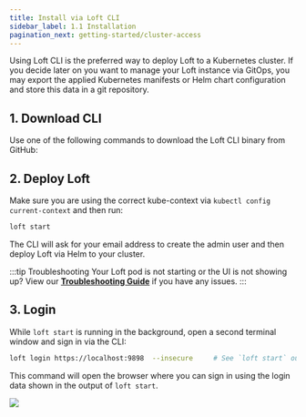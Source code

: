 ```yaml
---
title: Install via Loft CLI
sidebar_label: 1.1 Installation
pagination_next: getting-started/cluster-access
---
```



Using Loft CLI is the preferred way to deploy Loft to a Kubernetes cluster.
If you decide later on you want to manage your Loft instance via GitOps, you may export the applied Kubernetes manifests or Helm chart configuration and store this data in a git repository.


## 1. Download CLI
Use one of the following commands to download the Loft CLI binary from GitHub:

<InstallCLIFragment/>


## 2. Deploy Loft
Make sure you are using the correct kube-context via `kubectl config current-context` and then run:
```bash
loft start
```
The CLI will ask for your email address to create the admin user and then deploy Loft via Helm to your cluster.

:::tip Troubleshooting
Your Loft pod is not starting or the UI is not showing up? View our **[Troubleshooting Guide](../../getting-started/install/troubleshooting.mdx)** if you have any issues.
:::


## 3. Login
While `loft start` is running in the background, open a second terminal window and sign in via the CLI:
```bash
loft login https://localhost:9898  --insecure     # See `loft start` output for login credentials
```

This command will open the browser where you can sign in using the login data shown in the output of `loft start`.

<FragmentHintWarningAcceptInsecureCert/>
<Image src={ImageLoginPage} />
